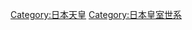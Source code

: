 {{chart/start|style=font: 80% sans-serif;}}
{{chart| | | | | | | | | | | | | | | | | | | | | | |Icp | |Icp=[[持明院统|北朝天皇]]|boxstyle_Icp=background-color: #aaf;}}
{{chart|border=0 | | | | | | | | | | | | | | | | | | | | | |:| ado | |ado=过继 }}
{{chart | | | | | | | | | Jim |Jim=711-585 BC<br>'''[[神武天皇|神武天皇]]'''<br>660–585 BC<sup>('''1''')</sup>}}
{{chart | | | | | | | | | |!|}}
{{chart | | | | | | | | | Sui |Sui='''[[綏靖天皇|綏靖天皇]]'''<br>581–549 BC<sup>('''2''')</sup>}}
{{chart | | | | | | | | | |!| |}}
{{chart | | | | | | | | | Ann | |Ann='''[[安寧天皇|安寧天皇]]'''<br>549–511 BC<sup>('''3''')</sup>}}
{{chart | | | | | | | | | |!| |}}
{{chart | | | | | | | | | Ito | |Ito='''[[懿德天皇|懿德天皇]]'''<br>510–476 BC<sup>('''4''')</sup>}}
{{chart | | | | | | | | | |!| |}}
{{chart | | | | | | | | | Kos | |Kos='''[[孝昭天皇|孝昭天皇]]'''<br>475–393 BC<sup>('''5''')</sup>}}
{{chart | | | | | | | | | |!| |}}
{{chart | | | | | | | | | Koa |Koa='''[[孝安天皇|孝安天皇]]'''<br>392–291 BC<sup>('''6''')</sup>}}
{{chart | | | | | | | | | |!| |}}
{{chart | | | | | | | | | Kor |Kor='''[[孝灵天皇|孝灵天皇]]'''<br>290–215 BC<sup>('''7''')</sup>}}
{{chart | | | | | | | | | |!| |}}
{{chart | | | | | | | | | Kog |Kog='''[[孝元天皇|孝元天皇]]'''<br>214–158 BC<sup>('''8''')</sup>}}
{{chart | | | | | | | | | |!| |}}
{{chart | | | | | | | | | Kai |Kai='''[[开化天皇|开化天皇]]'''<br>157–98 BC<sup>('''9''')</sup>}}
{{chart | | | | | | | | | |)|-|-|-|.| |}}
{{chart | | | | | | | | | Suj | | Yz | |Suj='''[[崇神天皇|崇神天皇]]'''<br>97–30 BC<sup>('''10''')</sup>|Yz=彦坐王
| boxstyle_ Yz=border-width:1px; 
}}
{{chart | | | | | | | | | |!| | | |!| |}}
{{chart | | | | | | | | | Sun | | Sd | |Sun='''[[垂仁天皇|垂仁天皇]]'''<br>29 BC – AD 70<sup>('''11''')</sup>|Sd=山代之大筒木真若王
| boxstyle_ Sd=border-width:1px; 
}}
{{chart | | | | | | | | | |!| | | |!| |}}
{{chart | | | | | | | | | Kei | | Jm | |Kei='''[[景行天皇|景行天皇]]'''<br>71–130<sup>('''12''')</sup>|Jm=迦邇米雷王
| boxstyle_ Jm=border-width:1px; 
}}
{{chart | | | | | |,|-|-|-|(| | | |!| |}}
{{chart | | | | | Sei | | Yam | | Xc | |Ld=两道入姬命|Sei='''[[成务天皇|成务天皇]]'''<br>131–191<sup>('''13''')</sup> |Yam=''倭武天皇''<br>[[日本武尊|日本武尊]]|Xc=息长宿祢王
| boxstyle_ Xc=border-width:1px; 
}}
{{chart | | | | | | | | | |!| | | |!| |}}
{{chart | | | | | | | | | Chu |y| Jin | |Chu='''[[仲哀天皇|仲哀天皇]]'''<br>192–200<sup>('''14''')</sup> |Jin=♀ '''[[神功皇后|神功皇后]]'''<br>200–270}}
{{chart | | | | | | | | | | | |!| | | |}}
{{chart | | | | | | | | | | | Oji | |Oji=200-310<br>'''[[应神天皇|应神天皇]]'''<br>270–310<sup>('''15''')</sup>}}
{{chart | | | | | |,|-|-|-|-|-|^|-|.| |}}
{{chart | | | | | Nin | | | | | | Wak | |Nin='''[[仁德天皇|仁德天皇]]'''<br>313–399<sup>('''16''')</sup> |Wak=稚野毛二派皇子
| boxstyle_ Wak=border-width:1px; 
}}
{{chart | |,|-|-|-|+|-|-|-|.| | | |!| |}}
{{chart | Ric | | Haz | | Ing | | Oho | |Ric='''[[履中天皇|履中天皇]]'''<br>400–405<sup>('''17''')</sup> |Haz='''[[反正天皇|反正天皇]]'''<br>406–410<sup>('''18''')</sup> |Ing='''[[允恭天皇|允恭天皇]]'''<br>411–453<sup>('''19''')</sup>|Oho=[[意富富杼王|意富富杼王]]
| boxstyle_ Oho=border-width:1px; 
}}
{{chart | |!| | | |,|-|-|-|(| | | |!| |}}
{{chart | Ich | | Ank | | Yur | | Ohi | |Ank='''[[安康天皇|安康天皇]]'''<br>453–456<sup>('''20''')</sup> |Yur=418-479<br>'''[[雄略天皇|雄略天皇]]'''<br>456–479<sup>('''21''')</sup> |Ich=''市边天皇''<br>[[市边押磐皇子|市边押磐皇子]] |Ohi=[[乎非王|乎非王]]
| boxstyle_ Ich=border-width:1px; 
| boxstyle_ Ohi=border-width:1px; 
}}
{{chart | |)|-|-|-|.| | | |!| | | |!| |}}
{{chart | Ken | | Nnk | | Sen | | Ush | |Sen='''[[清宁天皇|清宁天皇]]'''<br>480–484<sup>('''22''')</sup> |Ken=450-487<br>'''[[显宗天皇|显宗天皇]]'''<br>484–487<sup>('''23''')</sup> |Nnk='''[[仁贤天皇|仁贤天皇]]'''<br>488–498<sup>('''24''')</sup> |Ush=[[彦主人王|彦主人王]]
| boxstyle_ Ush=border-width:1px; 
}}
{{chart | | | |,|-|^|-|.| | | | | |!| |}}
{{chart | | | Bur | | Tas |y|~|~| Ket |y| Wei |Bur=489-507<br>'''[[武烈天皇|武烈天皇]]'''<br>498–507<sup>('''25''')</sup> |Tas=[[手白香皇女|手白香皇女]]|Ket='''[[继体天皇|继体天皇]]'''<br>507–531<sup>('''26''')</sup>|Wei=尾张目子媛
| boxstyle_ Tas=border-width:1px;
| boxstyle_ Wei=border-width:1px;  
}}
{{chart | | | | | | | | | |!| | | |,|-|^|-|.| |}}
{{chart | | | | | | | | | Kim | | Ank | | Sek | |Ank=465-536<br>'''[[安闲天皇|安闲天皇]]'''<br>531–536<sup>('''27''')</sup>|Sek=467-539<br>'''[[宣化天皇|宣化天皇]]'''<br>536–539<sup>('''28''')</sup>|Kim=509-571<br>'''[[钦明天皇|钦明天皇]]'''<br>539–571<sup>('''29''')</sup>}}
{{chart | | | | | | | | | |)|-|-|-|v|-|-|-|v|-|-|-|v|-|-|-|.|}}
{{chart | | | | | | | | | Bid |~| Suk | | Yom |y| Xs | | Sus |Bid=538-585<br>'''[[敏达天皇|敏达天皇]]'''<br>572–585<sup>('''30''')</sup> |Yom='''[[用明天皇|用明天皇]]'''<br>585–587<sup>('''31''')</sup>|Xs=[[穴穗部间人皇女|穴穗部间人皇女]]<br>d. 622|Suk=♀ 額田部 554-628<br>'''[[推古天皇|推古天皇]]'''<br>593–628<sup>('''33''')</sup> |Sus=泊瀬部<br>'''[[崇峻天皇|崇峻天皇]]'''<br>587–592<sup>('''32''')</sup>
| boxstyle_ Xs=border-width:1px;
}}
{{chart | | | | | | | |,|-|^|-|-|-|.| | | | | |!| }}
{{chart |border=1| | | | | | | Osh |~|~|y| Nuk | | | | Sd |Nuk=[[糠手姬皇女|糠手姬皇女]]<br>?-664|Osh=[[押坂彦人大兄皇子|押坂彦人大兄皇子]]|Sd=[[圣德太子|圣德太子]]<br>572-621}}
{{chart | | | | | | | |!| | | |!|}}
{{chart |border=1| | | | | | | Chi | | |!|Chi=[[茅渟王|茅渟王]]}}
{{chart | | | |,|-|-|-|(| | | |!}}
{{chart | | | Kot | | Kog |y| Jom |Jom=田村 593-641<br>'''[[舒明天皇|舒明天皇]]'''<br>629–641<sup>('''34''')</sup> |Kot=輕 596-654<br>'''[[孝德天皇|孝德天皇]]'''<br>645–654<sup>('''36''')</sup> |Kog=♀ 寶 594-661<br>'''[[皇极天皇|皇极天皇]]''' 642–645<sup>('''35''')</sup><br>'''[[齐明天皇|齐明天皇]]'''654–661<sup>('''37''')</sup>}}
{{chart | | | | | |,|-|-|-|^|-|-|-|-|-|-|-|.}}
{{chart | | | | | Ten | | | | | | | | | | |!|Ten=中大兄 626-671<br>'''[[天智天皇|天智天皇]]'''<br>661–671<sup>('''38''')</sup> }}
{{chart | | | | | |)|-|v|-|v|-|-|-|v|-|-|-|!|-|-|-|.| | |}}
{{chart | | | | | Shk |!| Kob | | Jit |y| Tem |y| Xb |Kob=大友 648-672<br>'''[[弘文天皇|弘文天皇]]'''<br>671–672<sup>('''39''')</sup> |Tem=大海人 631-686<br>'''[[天武天皇|天武天皇]]'''<br>672-686<sup>('''40''')</sup> |Jit=♀ 鸬野赞良 645-701<br>'''[[持统天皇|持统天皇]]'''<br>686–697<sup>('''41''')</sup>|Shk=''田原天皇''<br>[[志贵皇子|志贵皇子]]668-716|Xb=[[新田部皇女|新田部皇女]]d. 699
| boxstyle_ Shk=border-width:1px;
| boxstyle_ Xb=border-width:1px;
}}
{{chart | | | | | |!| |!| | | | | | | |!| | | |!| | | | | }}
{{chart | | | | | |!| Abe |~|~|y|~|~| Kus | | Ton |Kus=''長岡天皇''<br>[[草壁皇子|草壁皇子]]<br>662–689 |Abe=♀ 阿闭 661-721<br>'''[[元明天皇|元明天皇]]'''<br>707-715<sup>('''43''')</sup> |Ton=''崇道盡敬皇帝''<br>[[舍人亲王|舍人亲王]]<br>676–735
| boxstyle_ Kus=border-width:1px;
| boxstyle_ Ton=border-width:1px;
}}
{{chart | | | | | |!| |,|-|-|-|^|-|.| | | | | |!|}}
{{chart | | | | | |!| Gen | | | | Mom | | | | Jun |Mom=珂瑠 683-707<br>'''[[文武天皇|文武天皇]]'''<br>697–707<sup>('''42''')</sup> |Gen=♀ 冰高 680-748<br>'''[[元正天皇|元正天皇]]'''<br>715–724<sup>('''44''')</sup> |Jun=大炊 733-765<br>'''[[淳仁天皇|淳仁天皇]]'''<br>758–764<sup>('''47''')</sup>}}
{{chart | | | | | |!| | | | | | | |!|}}
{{chart | | | | | |!| | | | | | | Sho |Sho=首 701-756<br>'''[[圣武天皇|圣武天皇]]'''<br>724-749<sup>('''45''')</sup>}}
{{chart | | | | | |!| | | |,|-|-|-|(|}}
{{chart | Tak |y| Kon |~| Ika | | Kok |Kok=♀ 阿倍 718-770<br>'''[[孝谦天皇|孝谦天皇]]''' 749–758<sup>('''46''')</sup><br>'''[[称德天皇|称德天皇]]''' 764–770<sup>('''48''')</sup> |Ika=[[井上内亲王|井上内亲王]]<br>717–775|Kon=白壁 709-782<br>'''[[光仁天皇|光仁天皇]]'''<br>770–781<sup>('''49''')</sup> |Tak=高野新笠<br>d. 790
| boxstyle_ Tak=border-width:1px;
| boxstyle_ Ika=border-width:1px;
}}
{{chart | | | |)|-|-|-|.|}}
{{chart | | | Kam | | Saw |Kam=山部 737-806<br>'''[[桓武天皇|桓武天皇]]'''<br>781–806<sup>('''50''')</sup>|Saw=''崇道天皇''<br>[[早良親王|早良親王]]<br>750-785
| boxstyle_ Saw=border-width:1px;
}}
{{chart | | | |)|-|-|-|v|-|-|-|.|}}
{{chart | | | Hei | | Sag | | Jua |Hei=安殿 774-824<br>'''[[平城天皇|平城天皇]]'''<br>806–809<sup>('''51''')</sup> |Sag=神野 786-842<br>'''[[嵯峨天皇|嵯峨天皇]]'''<br>809–823<sup>('''52''')</sup> |Jua=大伴 786-840<br>'''[[淳和天皇|淳和天皇]]'''<br>823–833<sup>('''53''')</sup>}}
{{chart | | | | | | | |!|}}
{{chart | | | | | | | Nim |Nim=正良 810-850<br>'''[[仁明天皇|仁明天皇]]'''<br>833–850<sup>('''54''')</sup> }}
{{chart | | | | | | | |)|-|-|-|.|}}
{{chart | | | | | | | Mon | | Koo |Mon=道康 827-858<br>'''[[文德天皇|文德天皇]]'''<br>850–858<sup>('''55''')</sup> |Koo=时康 830-887<br>'''[[光孝天皇|光孝天皇]]'''<br>884–887<sup>('''58''')</sup>}}
{{chart | | | | | | | |!| | | |!|}}
{{chart | | | | | | | Sew | | Uda |Uda=定省 867-931<br>'''[[宇多天皇|宇多天皇]]'''<br>887–897<sup>('''59''')</sup> |Sew=惟仁 850-880<br>'''[[清和天皇|清和天皇]]'''<br>858–876<sup>('''56''')</sup>}}
{{chart | | | | | | | |!| | | |!|}}
{{chart | | | | | | | Yoz | | Dai |Yoz=贞明 869-949<br>'''[[阳成天皇|阳成天皇]]'''<br>876–884<sup>('''57''')</sup> |Dai=敦仁 885-930<br>'''[[醍醐天皇|醍醐天皇]]'''<br>897–930<sup>('''60''')</sup>}}
{{chart | | | | | | | |,|-|-|-|(| }}
{{chart | | | | | | | Suz | | Mur |Suz=宽明 923-952<br>'''[[朱雀天皇|朱雀天皇]]'''<br>930–946<sup>('''61''')</sup> |Mur=成明 926-967<br>'''[[村上天皇|村上天皇]]'''<br>946–967<sup>('''62''')</sup>}}
{{chart | | | | | | | | | | | |)|-|-|-|-|-|.| }}
{{chart | | | | | | | | | | | Rei | | | | Eny |Rei=宪平 950-1011<br>'''[[冷泉天皇|冷泉天皇]]'''<br>967–969<sup>('''63''')</sup> |Eny=守平 959-991<br>'''[[圆融天皇|圆融天皇]]'''<br>969–984<sup>('''64''')</sup>}}
{{chart | | | | | | | |,|-|-|-|(| | | | | |!|}}
{{chart | | | | | | | Kaz | | San | | | | Icj |Kaz=师贞 968-1008<br>'''[[花山天皇|花山天皇]]'''<br>984–986<sup>('''65''')</sup> |Icj=怀仁 980-1011<br>'''[[一条天皇|一条天皇]]'''<br>986–1011<sup>('''66''')</sup> |San=居贞 976-1017<br>'''[[三条天皇|三条天皇]]'''<br>1011–1016<sup>('''67''')</sup>}}
{{chart | | | | | | | | | | | |!| | | | | |)|-|-|-|.|}}
{{chart | | | | | | | | | | | Sad |y|~|~| Su2 | | Ic2 |Ic2=敦成 1008-1036<br>'''[[后一条天皇|后一条天皇]]'''<br>1016–1036<sup>('''68''')</sup> |Su2=敦良 1009-1045<br>'''[[后朱雀天皇|后朱雀天皇]]'''<br>1036–1045<sup>('''69''')</sup> |Sad=[[祯子内亲王|祯子内亲王]]<br>1013–1094
| boxstyle_ Sad=border-width:1px;
}}
{{chart | | | | | | | | | | | | | |!| | | |!| | |}}
{{chart | | | | | | | | | | | | | Sa2 | | Re2 |Re2=亲仁 1025-1068<br>'''[[后冷泉天皇|后冷泉天皇]]'''<br>1045–1068<sup>('''70''')</sup> |Sa2=尊仁 1034-1073<br>'''[[后三条天皇|后三条天皇]]'''<br>1068–1073<sup>('''71''')</sup>}}
{{chart | | | | | | | | | | | | | |!|}}
{{chart | | | | | | | | | | | | | Shi |Shi=贞仁 1053-1129<br>'''[[白河天皇|白河天皇]]'''<br>1073–1087<sup>('''72''')</sup>}}
{{chart | | | | | | | | | | | | | |!|}}
{{chart | | | | | | | | | | | | | Hor |Hor=善仁 1079-1107<br>'''[[堀河天皇|堀河天皇]]'''<br>1087–1107<sup>('''73''')</sup>}}
{{chart | | | | | | | | | | | | | |!|}}
{{chart | | | | | | | | | | | | | Tob |Tob=宗仁 1103-1156<br>'''[[鸟羽天皇|鸟羽天皇]]'''<br>1107–1123<sup>('''74''')</sup> }}
{{chart | | | | | | | | | |,|-|-|-|+|-|-|-|.|}}
{{chart | | | | | | | | | Sut| | Sh2 | | Koe |Sut=显仁 1119-1164<br>'''[[崇德天皇|崇德天皇]]'''<br>1123–1142<sup>('''75''')</sup> |Sh2=雅仁 1127-1192<br>'''[[后白河天皇|后白河天皇]]'''<br>1155–1158<sup>('''77''')</sup>|Koe=体仁 1139-1155<br>'''[[近卫天皇|近卫天皇]]'''<br>1142–1155<sup>('''76''')</sup>  }}
{{chart | |,|-|-|-|-|-|-|-|-|-|-|-|(| | | | | | | |}}
{{chart | Nij | | | | | | | | | | Tkk | | | | |Nij=守仁 1143-1165<br>'''[[二条天皇|二条天皇]]'''<br>1158–1165<sup>('''78''')</sup> |Tkk=宪仁 1161-1181<br>'''[[高仓天皇|高仓天皇]]'''<br>1168–1180<sup>('''80''')</sup> }}
{{chart | |!| | | |,|-|-|-|v|-|-|-|(| | | | |}}
{{chart | Rok | | Ant | | Mor | | To2 | | | | |Rok=顺仁 1164-1176<br>'''[[六条天皇|六条天皇]]'''<br>1165–1168<sup>('''79''')</sup> |Ant=言仁 1178-1185<br>'''[[安德天皇|安德天皇]]'''<br>1180–1185<sup>('''81''')</sup> |To2=尊成 1180-1239<br>'''[[后鸟羽天皇|后鸟羽天皇]]'''<br>1185–1198<sup>('''82''')</sup> |Mor=''後高倉天皇''<br>[[守贞亲王|守贞亲王]]<br>1179–1223
| boxstyle_ Mor=border-width:1px;
}}
{{chart | | | | | | | | | |!| | | |)|-|-|-|.|}}
{{chart | | | | | | | | | Ho2 | | Tsu | | Jut |Tsu=为仁 1196-1231<br>'''[[土御门天皇|土御门天皇]]'''<br>1198–1210<sup>('''83''')</sup> |Jut=守成 1197-1242<br>'''[[顺德天皇|顺德天皇]]'''<br>1210–1221<sup>('''84''')</sup> |Ho2=茂仁 1212-1234<br>'''[[后堀河天皇|后堀河天皇]]'''<br>1221–1232<sup>('''86''')</sup>}}
{{chart | | | | | | | | | |!| | | |!| | | |!|}}
{{chart | | | | | | | | | Shj | | Sa2 | | Chk |Chk=怀成 1218-1234<br>'''[[仲恭天皇|仲恭天皇]]'''<br>1221<sup>('''85''')</sup> |Shj=秀仁 1231-1242<br>'''[[四条天皇|四条天皇]]'''<br>1232–1242<sup>('''87''')</sup> |Sa2=邦仁 1220-1272<br>'''[[后嵯峨天皇|后嵯峨天皇]]'''<br>1242–1246<sup>('''88''')</sup>}}
{{chart | | | | | |,|-|-|-|-|-|-|-|+|-|-|-|-|-|-|-|-|-|-|-|.|}}
{{chart | | | | | Mun | | | | | | Fuk | | | | | | | | | | Kmy |Mun=[[宗尊親王|宗尊親王]]<br>1242-1274<br>[[征夷大将军|征夷大将军]] 1252-66 |Fuk=久仁 1243-1304<br>'''[[后深草天皇|后深草天皇]]'''<br>1246–1260<sup>('''89''')</sup> |Kmy=恒仁 1249-1305<br>'''[[龟山天皇|龟山天皇]]'''<br>1260–1274<sup>('''90''')</sup>
| boxstyle_ Mun=border-width:1px;
}}
{{chart | | | | | |!| | | |,|-|-|-|^|-|-|-|.| | | | | | | |!|}}
{{chart | | | | | Kor | | Fus | | | | | | His | | | | | | Ud2 |Kor=[[惟康亲王|惟康亲王]]<br>1264-1326<br>征夷大将军 1266-89 |Ud2=世仁 1267-1324<br>'''[[后宇多天皇|后宇多天皇]]'''<br>1274–1287<sup>('''91''')</sup> |Fus=熙仁 1265-1317<br>'''[[伏见天皇|伏见天皇]]'''<br>1287–1298<sup>('''92''')</sup> |His=[[久明亲王|久明亲王]]<br>1279-1308<br>征夷大将军 1289-1308
| boxstyle_ Kor=border-width:1px;
| boxstyle_ His=border-width:1px;
}}
{{chart | | | | | | | | | |)|-|-|-|.| | | |!| | | |,|-|-|-|(|}}
{{chart | | | | | | | | | Fu2 | | Han | | Mor | | Ni2 | | Da2 |Fu2=胤仁 1288-1336<br>'''[[后伏见天皇|后伏见天皇]]'''<br>1298–1301<sup>('''93''')</sup> |Ni2=邦治 1285-1308<br>'''[[后二条天皇|后二条天皇]]'''<br>1301–1308<sup>('''94''')</sup>|Han=富仁 1297-1348<br>'''[[花园天皇|花园天皇]]'''<br>1308–1318<sup>('''95''')</sup> |Da2=尊治 1288-1339<br>'''[[后醍醐天皇|后醍醐天皇]]'''<br>1318–1339<sup>('''96''')</sup> |Mor=[[守邦親王|守邦親王]]<br>1301-1333<br>征夷大将军 1308-33
| boxstyle_ Mor=border-width:1px;
}}
{{chart | | | | | | | | | |)|-|-|-|.| | | |,|-|-|-|v|-|-|-|+|-|-|-|.|}}
{{chart | | | | | | | | |Kgn | |Kmy | | Mor | | Zl | | Nar | | Mu2 |Mu2=义良 1328-1368<br>'''[[后村上天皇|后村上天皇]]'''<br>1339-1368<sup>('''97''')</sup> |Kgn=量仁 1313-1348<br>'''[[光严天皇|光严天皇]]'''<br>1332–1334|boxstyle_Kgn=background-color: #aaf;|Kmy=丰仁 1322-1380<br>'''[[光明天皇|光明天皇]]'''<br>1336–1348|boxstyle_Kmy=background-color: #aaf;|Mor=[[護良親王|護良親王]]<br>1308-1335<br>征夷大将军 1333-1334 |Nar=[[成良親王|成良親王]]<br>1326-1338/1344<br>征夷大将军 1335-1336|Zl=[[宗良亲王|宗良亲王]]<br>1311-1385<br>征夷大将军 1352
| boxstyle_ Mor=border-width:1px;
| boxstyle_ Nar=border-width:1px;
| boxstyle_ Zl=border-width:1px;
}}
{{chart | | | | | | | | | |)|-|-|-|.| | | | | | | |!| | | |,|-|-|-|(| | |}}
{{chart | | | | | | | | |Sko | |Kg2 | | | | | | Yl | | Cho | | Km2 |Cho=宽成 1343-1394<br>'''[[长庆天皇|长庆天皇]]'''<br>1368–1383<sup>('''98''')</sup> |Km2=熙成 1347-1424<br>'''[[后龟山天皇|后龟山天皇]]'''<br>1383-1392<sup>('''99''')</sup> |Sko=兴仁 1334-1398<br>'''[[崇光天皇|崇光天皇]]'''<br>1348–1351|boxstyle_Sko=background-color: #aaf; |Kg2=弥仁 1336-1374<br>'''[[后光严天皇|后光严天皇]]'''<br>1352–1371|boxstyle_Kg2=background-color: #aaf;|Yl=[[尹良亲王|尹良亲王]]<br>?-1424<br>征夷大将军 1386
| boxstyle_ Yl=border-width:1px;
}}
{{chart | | | | | | | | | |!| | | |!|}}
{{chart | | | | | | | | | Fys | |En2 | |En2=绪仁 1339-1393<br>'''[[后圆融天皇|后圆融天皇]]'''<br>1371–1382|boxstyle_En2=background-color: #aaf;|Fys=[[伏见宫荣仁亲王|荣仁亲王]]<br>1351–1416
| boxstyle_ Fys=border-width:1px;
}}
{{chart | | | | | | | | | |!| | | |!|}}
{{chart | | | | | | | | | Sds | |Ko2 |Ko2=幹仁 1377-1433<br>'''[[后小松天皇|后小松天皇]]'''<br>1382-1392<br>1392–1412<sup>('''100''')</sup>|boxstyle_Ko2=background-color: #aaf; |Sds=''後崇光天皇''<br>[[伏见宫贞成亲王|贞成亲王]]<br>1372–1447
| boxstyle_ Sds=border-width:1px;
}}
{{chart | | | | | | | | | |!| | | |!|}}
{{chart | | | | | | | | | Ha2 | | Shk |Shk=躬仁 1401-1428<br>'''[[称光天皇|称光天皇]]'''<br>1412–1428<sup>('''101''')</sup> |Ha2=彦仁 1419-1471<br>'''[[后花园天皇|后花园天皇]]'''<br>1428–1464<sup>('''102''')</sup>}}
{{chart | | | | | | | | | |!|}}
{{chart | | | | | | | | | Ts2 |Ts2=成仁 1442-1500<br>'''[[后土御门天皇|后土御门天皇]]'''<br>1464–1500<sup>('''103''')</sup>}}
{{chart | | | | | | | | | |!|}}
{{chart | | | | | | | | | Kas |Kas=胜仁 1464-1526<br>'''[[后柏原天皇|后柏原天皇]]'''<br>1500–1526<sup>('''104''')</sup>}}
{{chart | | | | | | | | | |!|}}
{{chart | | | | | | | | | Nar |Nar=知仁 1497-1557<br>'''[[后奈良天皇|后奈良天皇]]'''<br>1526–1557<sup>('''105''')</sup>}}
{{chart | | | | | | | | | |!|}}
{{chart | | | | | | | | | Ogi |Ogi=方仁 1517-1593<br>'''[[正亲町天皇|正亲町天皇]]'''<br>1557–1586<sup>('''106''')</sup>}}
{{chart | | | | | | | | | |!|}}
{{chart | | | | | | | | | Mas |Mas=''陽光天皇''<br>[[诚仁亲王|诚仁亲王]]<br>1552–1586
| boxstyle_ Mas=border-width:1px;
}}
{{chart | | | | | | | | | |!|}}
{{chart | | | | | | | | | Yz2 |Yz2=和仁 1572-1617<br>'''[[后阳成天皇|后阳成天皇]]'''<br>1586–1611<sup>('''107''')</sup> }}
{{chart | | | | | | | | | |!|}}
{{chart | | | | | | | | | Miz |Miz=政仁 1596-1680<br>'''[[后水尾天皇|后水尾天皇]]'''<br>1611–1629<sup>('''108''')</sup>}}
{{chart | |,|-|-|-|v|-|-|-|+|-|-|-|.|}}
{{chart | Mei | | Ky2 | | Sai | | Rei |Mei=♀ 兴子 1624-1696<br>'''[[明正天皇|明正天皇]]'''<br>1629-1643<sup>('''109''')</sup> |Ky2=绍仁 1633-1654<br>'''[[后光明天皇|后光明天皇]]'''<br>1643–1654<sup>('''110''')</sup> |Sai=良仁 1638-1685<br>'''[[后西天皇|后西天皇]]'''<br>1655–1663<sup>('''111''')</sup> |Rei=识仁 1654-1732<br>'''[[灵元天皇|灵元天皇]]'''<br>1663–1687<sup>('''112''')</sup> }}
{{chart | | | | | | | | | | | | | |!|}}
{{chart | | | | | | | | | | | | | Hig |Hig=朝仁 1675-1710<br>'''[[东山天皇|东山天皇]]'''<br>1687–1709<sup>('''113''')</sup> }}
{{chart | | | | | | | | | | | | | |)|-|-|-|.|}}
{{chart | | | | | | | | | | | | | Nak | | Yao |Nak=庆仁 1702-1737<br>'''[[中御门天皇|中御门天皇]]'''<br>1709–1735<sup>('''114''')</sup> |Yao=[[閑院宮直仁親王|閑院宮直仁親王]]<br>1704-1753
| boxstyle_ Yao=border-width:1px;
}}
{{chart | | | | | | | | | | | | | |!| | | |!|}}
{{chart | | | | | | | | | | | | | Sak | | |!| |Sak=昭仁 1720-1750<br>'''[[樱町天皇|樱町天皇]]'''<br>1735–1747<sup>('''115''')</sup>}}
{{chart | | | | | | | | | |,|-|-|-|(| | | |!|}}
{{chart | | | | | | | | | Sa2 | | Mmz | | Skh | |Mmz=遐仁 1741-1762<br>'''[[桃园天皇|桃园天皇]]'''<br>1747–1762<sup>('''116''')</sup> |Sa2=♀ 智子 1740-1813<br>'''[[后樱町天皇|后樱町天皇]]'''<br>1762–1771<sup>('''117''')</sup> |Skh=''慶光天皇''<br>[[闲院宫典仁亲王|闲院宫典仁亲王]]<br>1733–1794
| boxstyle_ Skh=border-width:1px;
}}
{{chart | | | | | | | | | | | | | |!| | | |!|}}
{{chart | | | | | | | | | | | | | Mo2 | | |!|Mo2=英仁 1758-1779<br>'''[[后桃园天皇|后桃园天皇]]'''<br>1771–1779<sup>('''118''')</sup>}}
{{chart | | | | | | | | | | | | | |!| | | |!|}}
{{chart | | | | | | | | | | | | | Yos |~| Kku |y| Kaj| Kaj=[[劝修寺婧子|劝修寺婧子]]<br>1780–1843|Yos=[[欣子内親王|欣子内親王]]<br>1779–1846 |Kku=师仁 1771-1840<br>'''[[光格天皇|光格天皇]]'''<br>1780–1817<sup>('''119''')</sup>
| boxstyle_ Yos=border-width:1px;
| boxstyle_ Kaj=border-width:1px;
}}
{{chart | | | | | | | | | | | | | | | | | | | |!|}}
{{chart | | | | | | | | | | | | | | | | | | | Nko |Nko=惠仁 1800-1846<br>'''[[仁孝天皇|仁孝天皇]]'''<br>1817–1846<sup>('''120''')</sup>}}
{{chart | | | | | | | | | | | | | | | | | | | |!|}}
{{chart | | | | | | | | | | | | | | | | | | | Kmi |Kmi=统仁 1831-1867<br>'''[[孝明天皇|孝明天皇]]'''<br>1846–1867<sup>('''121''')</sup>}}
{{chart | | | | | | | | | | | | | | | | | | | |!|}}
{{chart | | | | | | | | | | | | | | | | | | | Mej |Mej=睦仁 1852-1912<br>'''[[明治天皇|明治天皇]]'''<br>1867–1912<sup>('''122''')</sup>}}
{{chart | | | | | | | | | | | | | | | | | | | |!|}}
{{chart | | | | | | | | | | | | | | | | | | | Tai |Tai=嘉仁 1879-1926<br>'''[[大正天皇|大正天皇]]'''<br>1912–1926<sup>('''123''')</sup>}}
{{chart | | | | | | | | | | | | | | | | | | | |!|}}
{{chart | | | | | | | | | | | | | | | | | | | Shw |Shw=裕仁 1901-1989<br>'''[[昭和天皇|昭和天皇]]'''<br>1926–1989<sup>('''124''')</sup>}}
{{chart | | | | | | | | | | | | | | | | | | | |!|}}
{{chart | | | | | | | | | | | | | | | | | | | Aki |Aki=明仁 1933-<br>'''[[上皇_(天皇退位特例法)|上皇]]'''<br>1989–2019<sup>('''125''')</sup>}}
{{chart | | | | | | | | | | | | | | | | | |,|-|^|-|.| |}}
{{chart | | | | | | | | | | | | | | | | | Nah | | Fum |Nah=德仁 1960-<br>'''[[今上天皇|今上天皇]]'''<br>2019–<sup>('''126''')</sup>|Fum=1965-<br>[[秋篠宮文仁親王|秋篠宮文仁親王]]
| boxstyle_ Fum=border-width:1px;
}}
{{chart | | | | | | | | | | | | | | | | | | | | | |!| |}}
{{chart | | | | | | | | | | | | | | | | | | | | | yok |yok= 2006-<br>[[悠仁親王|悠仁親王]]
| boxstyle_ yok=border-width:1px;
}}
{{chart/end}}

[[Category:日本天皇|Category:日本天皇]]
[[Category:日本皇室世系|Category:日本皇室世系]]